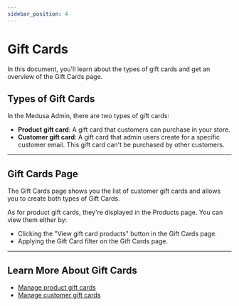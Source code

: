 ```yaml
---
sidebar_position: 4
---
```



# Gift Cards

In this document, you'll learn about the types of gift cards and get an overview of the Gift Cards page.

## Types of Gift Cards

In the Medusa Admin, there are two types of gift cards:

- **Product gift card**: A gift card that customers can purchase in your store.
- **Customer gift card**: A gift card that admin users create for a specific customer email. This gift card can't be purchased by other customers.

---

## Gift Cards Page

The Gift Cards page shows you the list of customer gift cards and allows you to create both types of Gift Cards.

As for product gift cards, they're displayed in the Products page. You can view them either by:

<!-- TODO check filter name -->

- Clicking the "View gift card products" button in the Gift Cards page.
- Applying the Gift Card filter on the Gift Cards page.

---

## Learn More About Gift Cards

- [Manage product gift cards](./product-gift-card/index.mdx)
- [Manage customer gift cards](./customer-gift-card/index.mdx)
